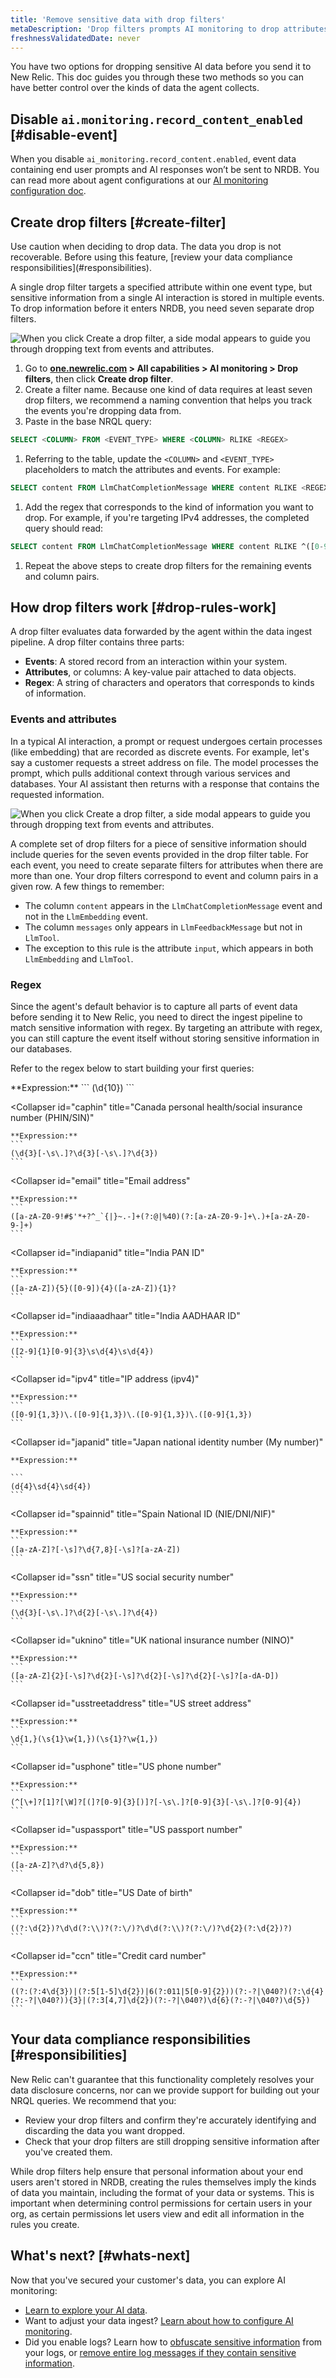 ```yaml
---
title: 'Remove sensitive data with drop filters'
metaDescription: 'Drop filters prompts AI monitoring to drop attributes containing sensitive data.'
freshnessValidatedDate: never
---
```




You have two options for dropping sensitive AI data before you send it to New Relic. This doc guides you through these two methods so you can have better control over the kinds of data the agent collects. 

## Disable `ai.monitoring.record_content_enabled` [#disable-event]

When you disable `ai_monitoring.record_content.enabled`, event data containing end user prompts and AI responses won’t be sent to NRDB. You can read more about agent configurations at our [AI monitoring configuration doc](/docs/ai-monitoring/customize-agent-ai-monitoring).

## Create drop filters [#create-filter]

<Callout variant="caution">
Use caution when deciding to drop data. The data you drop is not recoverable. Before using this feature, [review your data compliance responsibilities](#responsibilities).  
</Callout>

A single drop filter targets a specified attribute within one event type, but sensitive information from a single AI interaction is stored in multiple events. To drop information before it enters NRDB, you need seven separate drop filters.

  <img
      title="Create a drop filter"
      alt="When you click Create a drop filter, a side modal appears to guide you through dropping text from events and attributes."
      src={aiDropFilterModal}
  />

1. Go to <DoNotTranslate>**[one.newrelic.com](https://one.newrelic.com) > All capabilities > AI monitoring > Drop filters**</DoNotTranslate>, then click <DoNotTranslate>**Create drop filter**</DoNotTranslate>. 
1. Create a filter name. Because one kind of data requires at least seven drop filters, we recommend a naming convention that helps you track the events you're dropping data from. 
1. Paste in the base NRQL query:
  ```sql
  SELECT <COLUMN> FROM <EVENT_TYPE> WHERE <COLUMN> RLIKE <REGEX>
  ```
1. Referring to the table, update the `<COLUMN>` and `<EVENT_TYPE>` placeholders to match the attributes and events. For example:
  ```sql
  SELECT content FROM LlmChatCompletionMessage WHERE content RLIKE <REGEX>
  ```
1. Add the regex that corresponds to the kind of information you want to drop. For example, if you're targeting IPv4 addresses, the completed query should read:
  ```sql
  SELECT content FROM LlmChatCompletionMessage WHERE content RLIKE ^([0-9]{1,3})\.([0-9]{1,3})\.([0-9]{1,3})\.([0-9]{1,3})$
  ```
1. Repeat the above steps to create drop filters for the remaining events and column pairs. 

## How drop filters work [#drop-rules-work]

A drop filter evaluates data forwarded by the agent within the data ingest pipeline. A drop filter contains three parts:

* **Events**: A stored record from an interaction within your system.
* **Attributes**, or columns: A key-value pair attached to data objects. 
* **Regex**: A string of characters and operators that corresponds to kinds of information. 

### Events and attributes 

In a typical AI interaction, a prompt or request undergoes certain processes (like embedding) that are recorded as discrete events. For example, let's say a customer requests a street address on file. The model processes the prompt, which pulls additional context through various services and databases. Your AI assistant then returns with a response that contains the requested information. 

  <img
      title="Create drop filters for every event type"
      alt="When you click Create a drop filter, a side modal appears to guide you through dropping text from events and attributes."
      src={aiDropFilterTable}
  />

A complete set of drop filters for a piece of sensitive information should include queries for the seven events provided in the drop filter table. For each event, you need to create separate filters for attributes when there are more than one. Your drop filters correspond to event and column pairs in a given row. A few things to remember:

* The column `content` appears in the `LlmChatCompletionMessage` event and not in the `LlmEmbedding` event. 
* The column `messages` only appears in `LlmFeedbackMessage` but not in `LlmTool`. 
* The exception to this rule is the attribute `input`, which appears in both `LlmEmbedding` and `LlmTool`.

### Regex

Since the agent's default behavior is to capture all parts of event data before sending it to New Relic, you need to direct the ingest pipeline to match sensitive information with regex. By targeting an attribute with regex, you can still capture the event itself without storing sensitive information in our databases. 

Refer to the regex below to start building your first queries:

<CollapserGroup>
  <Collapser
    id="cahcn"
    title="Canada health card number"
  >
    **Expression:**
    ```
    (\d{10})
    ```
  </Collapser>

  <Collapser
    id="caphin"
    title="Canada personal health/social insurance number (PHIN/SIN)"
  >
    **Expression:**
    ```
    (\d{3}[-\s\.]?\d{3}[-\s\.]?\d{3})
    ```
  </Collapser>

  <Collapser
    id="email"
    title="Email address"
  >
    **Expression:**
    ```
    ([a-zA-Z0-9!#$'*+?^_`{|}~.-]+(?:@|%40)(?:[a-zA-Z0-9-]+\.)+[a-zA-Z0-9-]+)
    ```
  </Collapser>

  <Collapser
    id="indiapanid"
    title="India PAN ID"
  >
    **Expression:**
    ```
    ([a-zA-Z]){5}([0-9]){4}([a-zA-Z]){1}?
    ```
  </Collapser>

  <Collapser
    id="indiaaadhaar"
    title="India AADHAAR ID"
  >
    **Expression:**
    ```
    ([2-9]{1}[0-9]{3}\s\d{4}\s\d{4})
    ```
  </Collapser>

  <Collapser
    id="ipv4"
    title="IP address (ipv4)"
  >
    **Expression:**
    ```
    ([0-9]{1,3})\.([0-9]{1,3})\.([0-9]{1,3})\.([0-9]{1,3})
    ```
  </Collapser>

  <Collapser
    id="japanid"
    title="Japan national identity number (My number)"
  >
    **Expression:**
    
    ```
    (d{4}\sd{4}\sd{4})
    ```
  </Collapser>

  <Collapser
    id="spainnid"
    title="Spain National ID (NIE/DNI/NIF)"
  >
    **Expression:**
    ```
    ([a-zA-Z]?[-\s]?\d{7,8}[-\s]?[a-zA-Z])
    ```
  </Collapser>

  <Collapser
    id="ssn"
    title="US social security number"
  >
    **Expression:**
    ```
    (\d{3}[-\s\.]?\d{2}[-\s\.]?\d{4})
    ```
  </Collapser>

  <Collapser
    id="uknino"
    title="UK national insurance number (NINO)"
  >
    **Expression:**
    ```
    ([a-zA-Z]{2}[-\s]?\d{2}[-\s]?\d{2}[-\s]?\d{2}[-\s]?[a-dA-D])
    ```
  </Collapser>

  <Collapser
    id="usstreetaddress"
    title="US street address"
  >
    **Expression:**
    ```
    \d{1,}(\s{1}\w{1,})(\s{1}?\w{1,})
    ```
  </Collapser>

  <Collapser
    id="usphone"
    title="US phone number"
  >
    **Expression:**
    ```
    (^[\+]?[1]?[\W]?[(]?[0-9]{3}[)]?[-\s\.]?[0-9]{3}[-\s\.]?[0-9]{4})
    ```
  </Collapser>

  <Collapser
    id="uspassport"
    title="US passport number"
  >
    **Expression:**
    ```
    ([a-zA-Z]?\d?\d{5,8})
    ```
  </Collapser>

  <Collapser
    id="dob"
    title="US Date of birth"
  >
    **Expression:**
    ```
    ((?:\d{2})?\d\d(?:\\)?(?:\/)?\d\d(?:\\)?(?:\/)?\d{2}(?:\d{2})?)
    ```
  </Collapser>

  <Collapser
    id="ccn"
    title="Credit card number"
  >
    **Expression:**
    ```
    ((?:(?:4\d{3})|(?:5[1-5]\d{2})|6(?:011|5[0-9]{2}))(?:-?|\040?)(?:\d{4}(?:-?|\040?)){3}|(?:3[4,7]\d{2})(?:-?|\040?)\d{6}(?:-?|\040?)\d{5})
    ```
  </Collapser>
</CollapserGroup>

## Your data compliance responsibilities [#responsibilities]

New Relic can't guarantee that this functionality completely resolves your data disclosure concerns, nor can we provide support for building out your NRQL queries. We recommend that you:

* Review your drop filters and confirm they're accurately identifying and discarding the data you want dropped.
* Check that your drop filters are still dropping sensitive information after you've created them. 

While drop filters help ensure that personal information about your end users aren't stored in NRDB, creating the rules themselves imply the kinds of data you maintain, including the format of your data or systems. This is important when determining control permissions for certain users in your org, as certain permissions let users view and edit all information in the rules you create.

## What's next? [#whats-next]

Now that you've secured your customer's data, you can explore AI monitoring:

* [Learn to explore your AI data](/docs/ai-monitoring/view-ai-data).
* Want to adjust your data ingest? [Learn about how to configure AI monitoring](/docs/ai-monitoring/configure-ai-monitoring). 
* Did you enable logs? Learn how to [obfuscate sensitive information](/docs/logs/ui-data/obfuscation-ui) from your logs, or [remove entire log messages if they contain sensitive information](/docs/logs/ui-data/drop-data-drop-filter-rules).